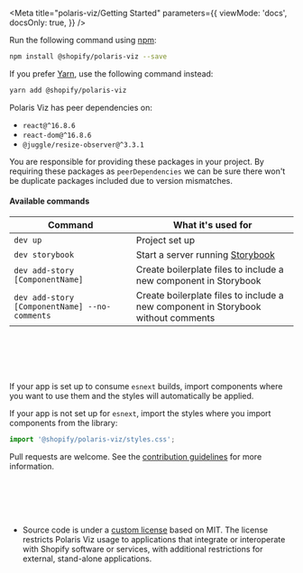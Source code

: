 
<Meta
  title="polaris-viz/Getting Started"
  parameters={{
    viewMode: 'docs',
    docsOnly: true,
  }}
/>

<Title>🏁 Getting Started</Title>

<Title type="h2">Installation</Title>

Run the following command using [npm](https://www.npmjs.com/):

```bash
npm install @shopify/polaris-viz --save
```

If you prefer [Yarn](https://yarnpkg.com/en/), use the following command instead:

```bash
yarn add @shopify/polaris-viz
```

<Title type="h2">Peer dependencies</Title>

Polaris Viz has peer dependencies on:

- `react@^16.8.6`
- `react-dom@^16.8.6`
- `@juggle/resize-observer@^3.3.1`

You are responsible for providing these packages in your project. By requiring these packages as `peerDependencies` we can be sure there won't be duplicate packages included due to version mismatches.

#### Available commands

| Command                                       | What it's used for                                                                |
| --------------------------------------------- | --------------------------------------------------------------------------------- |
| `dev up`                                      | Project set up                                                                    |
| `dev storybook`                               | Start a server running [Storybook](https://storybook.js.org/)                     |
| `dev add-story [ComponentName]`               | Create boilerplate files to include a new component in Storybook                  |
| `dev add-story [ComponentName] --no-comments` | Create boilerplate files to include a new component in Storybook without comments |

<br />
<br />
<br />
<br />

<Title type="h3">Usage</Title>

If your app is set up to consume `esnext` builds, import components where you want to use them and the styles will automatically be applied.

If your app is not set up for `esnext`, import the styles where you import components from the library:

```js
import '@shopify/polaris-viz/styles.css';
```

<Title type="h3">Contributing</Title>

Pull requests are welcome. See the <a href="/CONTRIBUTING.md">contribution guidelines</a> for more information.

<br />
<br />
<br />
<br />
<Title type="h3">Licenses</Title>

- Source code is under a [custom license](https://github.com/Shopify/polaris-viz/blob/main/LICENSE.md) based on MIT. The license restricts Polaris Viz usage to applications that integrate or interoperate with Shopify software or services, with additional restrictions for external, stand-alone applications.
